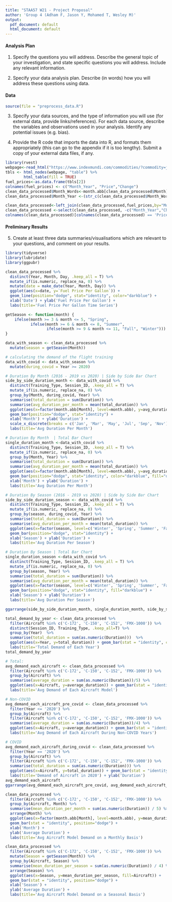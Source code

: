 ```yaml
---
title: "STAA57 W21 - Project Proposal"
author: 'Group 4 (Adham F, Jason Y, Mohamed T, Wesley M)'
output:
  pdf_document: default
  html_document: default
---
```


#### Analysis Plan 

1. Specify the questions you will address. Describe the general topic of your investigation, and state specific questions you will address. Include any relevant information.

2. Specify your data analysis plan. Describe (in words) how you will address these questions using data.


#### Data 
```r
source(file = "preprocess_data.R")
```
3. Specify your data sources, and the type of information you will use (for external data, provide links/references). For each data source, describe the variables and observations used in your analysis. Identify any potential issues (e.g. bias). 

4. Provide the R code that imports the data into R, and formats them appropriately (this can go to the appendix if it is too lengthy). Submit a copy of your external data files, if any. 
```r
library(rvest)
webpage<-read_html("https://www.indexmundi.com/commodities/?commodity=jet-fuel&months=240&currency=cad")
tbls <- html_nodes(webpage, "table") %>%
        html_table(fill = TRUE)
fuel_prices<-as.data.frame(tbls[2])
colnames(fuel_prices) <- c("Month_Year", "Price","Change")
clean_data_processed$Month_Words<-month.abb[clean_data_processed$Month]
clean_data_processed$Month_Year <-(str_c(clean_data_processed$Month_Words, clean_data_processed$Year, sep = " "))

clean_data_processed<-left_join(clean_data_processed,fuel_prices,by="Month_Year",copy = TRUE)
clean_data_processed <-select(clean_data_processed, -c("Month_Year","Change","Month_Words"))
colnames(clean_data_processed)[colnames(clean_data_processed) == 'Price'] <- 'Fuel Price Per Gallon'
```


#### Preliminary Results

5. Create at least three data summaries/visualisations which are relevant to your questions, and comment on your results. 

```r
library(tidyverse)
library(lubridate)
library(ggpubr)
```

```r
clean_data_processed %>%
  distinct(Year, Month, Day, .keep_all = T) %>%
  mutate_if(is.numeric, replace_na, 0) %>%
  mutate(date = make_date(Year, Month, Day)) %>%
  ggplot(aes(x=date, y=`Fuel Price Per Gallon`)) + 
  geom_line(position="dodge", stat="identity", color="darkblue") +
  xlab('Date') + ylab('Fuel Price Per Gallon') +
  labs(title='Fuel Price Per Gallon Time Series')
```

```r
getSeason <- function(month) {
    ifelse(month >= 3 & month <= 5, "Spring",
           ifelse(month >= 6 & month <= 8, "Summer",
                  ifelse(month >= 9 & month <= 11, "Fall", "Winter")))
}
```

```r
data_with_season <- clean_data_processed %>%
  mutate(season = getSeason(Month))
```

```r
# calculating the demand of the flight training
data_with_covid <- data_with_season %>% 
  mutate(during_covid = Year >= 2020)
```

```r
# Duration By Month (2016 - 2019 vs 2020) | Side by Side Bar Chart
side_by_side_duration_month <- data_with_covid %>%
  distinct(Training_Type, Session_ID, .keep_all = T) %>%
  mutate_if(is.numeric, replace_na, 0) %>%
  group_by(Month, during_covid, Year) %>%
  summarise(total_duration = sum(Duration)) %>%
  summarise(avg_duration_per_month = mean(total_duration)) %>%
  ggplot(aes(x=factor(month.abb[Month], level=month.abb), y=avg_duration_per_month, fill=during_covid)) + 
  geom_bar(position="dodge", stat="identity") +
  xlab('Month') + ylab('Duration') +
  scale_x_discrete(breaks = c('Jan', 'Mar', 'May', 'Jul', 'Sep', 'Nov')) +
  labs(title='Avg Duration Per Month')
```

```r
# Duration By Month  | Total Bar Chart
single_duration_month <-data_with_covid %>%
  distinct(Training_Type, Session_ID, .keep_all = T) %>%
  mutate_if(is.numeric, replace_na, 0) %>%
  group_by(Month, Year) %>%
  summarise(total_duration = sum(Duration)) %>%
  summarise(avg_duration_per_month = mean(total_duration)) %>%
  ggplot(aes(x=factor(month.abb[Month], level=month.abb), y=avg_duration_per_month)) + 
  geom_bar(position="dodge", stat="identity", color="darkblue", fill="darkblue") +
  xlab('Month') + ylab('Duration') +
  labs(title='Avg Duration Per Month')
```

```r
# Duration By Season (2016 - 2019 vs 2020) | Side by Side Bar Chart
side_by_side_duration_season <- data_with_covid %>%
  distinct(Training_Type, Session_ID, .keep_all = T) %>%
  mutate_if(is.numeric, replace_na, 0) %>%
  group_by(season, during_covid, Year) %>%
  summarise(total_duration = sum(Duration)) %>%
  summarise(avg_duration_per_month = mean(total_duration)) %>%
  ggplot(aes(x=factor(season, level=c('Winter', 'Spring', 'Summer', 'Fall')), y=avg_duration_per_month, fill=during_covid)) + 
  geom_bar(position="dodge", stat="identity") +
  xlab('Season') + ylab('Duration') +
  labs(title='Avg Duration Per Season')
```
```r
# Duration By Season | Total Bar Chart
single_duration_season <-data_with_covid %>%
  distinct(Training_Type, Session_ID, .keep_all = T) %>%
  mutate_if(is.numeric, replace_na, 0) %>%
  group_by(season, Year) %>%
  summarise(total_duration = sum(Duration)) %>%
  summarise(avg_duration_per_month = mean(total_duration)) %>%
  ggplot(aes(x=factor(season, level=c('Winter', 'Spring', 'Summer', 'Fall')), y=avg_duration_per_month)) + 
  geom_bar(position="dodge", stat="identity", fill="darkblue") +
  xlab('Season') + ylab('Duration') +
  labs(title='Avg Duration Per Season')
```

```r
ggarrange(side_by_side_duration_month, single_duration_month, side_by_side_duration_season, single_duration_season)
```

```r
total_demand_by_year <- clean_data_processed %>%
  filter(Aircraft %in% c('C-172', 'C-150', 'C-152', 'FMX-1000')) %>%
  distinct(Session_ID, Training_Type, .keep_all=T) %>%
  group_by(Year)  %>%
  summarise(total_duration = sum(as.numeric(Duration)))  %>%
  ggplot(aes(x=Year, y=total_duration)) + geom_bar(stat = "identity", color="darkblue", fill="darkblue") +
  labs(title='Total Demand of Each Year')
total_demand_by_year
```


```r

# Total:
avg_demand_each_aircraft <- clean_data_processed %>%
  filter(Aircraft %in% c('C-172', 'C-150', 'C-152', 'FMX-1000')) %>%
  group_by(Aircraft) %>%
  summarise(average_duration = sum(as.numeric(Duration))/5) %>%
  ggplot(aes(x=Aircraft, y=average_duration)) + geom_bar(stat = "identity", position="dodge", color="darkblue", fill="darkblue") +
  labs(title='Avg Demand of Each Aircraft Model')

# Non-COVID
avg_demand_each_aircraft_pre_covid <- clean_data_processed %>%
  filter(Year <= '2020') %>%
  group_by(Aircraft) %>%
  filter(Aircraft %in% c('C-172', 'C-150', 'C-152', 'FMX-1000')) %>%
  summarise(average_duration = sum(as.numeric(Duration))/4) %>%
  ggplot(aes(x=Aircraft, y=average_duration)) + geom_bar(stat = "identity", position="dodge", color="darkblue", fill="darkblue") +
  labs(title='Avg Demand of Each Aircraft During Non-COVID Years')

# COVID
avg_demand_each_aircraft_during_covid <- clean_data_processed %>%
  filter(Year == '2020') %>%
  group_by(Aircraft) %>%
  filter(Aircraft %in% c('C-172', 'C-150', 'C-152', 'FMX-1000')) %>%
  summarise(total_duration = sum(as.numeric(Duration))) %>%
  ggplot(aes(x=Aircraft, y=total_duration)) + geom_bar(stat = "identity", position="dodge", color="darkblue", fill="darkblue") +
  labs(title='Demand of Aircraft in 2020') + ylab('Duration')
avg_demand_each_aircraft
ggarrange(avg_demand_each_aircraft_pre_covid, avg_demand_each_aircraft_during_covid)
```


```r

clean_data_processed %>%
  filter(Aircraft %in% c('C-172', 'C-150', 'C-152', 'FMX-1000')) %>%
  group_by(Aircraft, Month) %>%
  summarise(mean_duration_per_month = sum(as.numeric(Duration)) / 5) %>%
  arrange(Month) %>%
  ggplot(aes(x=factor(month.abb[Month], level=month.abb), y=mean_duration_per_month, fill=Aircraft)) + 
  geom_bar(stat = "identity", position="dodge") +
  xlab('Month') +
  ylab('Average Duration') + 
  labs(title='Avg Aircraft Model Demand on a Monthly Basis')
```


```r
clean_data_processed %>%
  filter(Aircraft %in% c('C-172', 'C-150', 'C-152', 'FMX-1000')) %>%
  mutate(Season = getSeason(Month)) %>%
  group_by(Aircraft, Season) %>%
  summarise(mean_duration_per_season = sum(as.numeric(Duration)) / 4) %>%
  arrange(Season) %>%
  ggplot(aes(x=Season, y=mean_duration_per_season, fill=Aircraft)) + 
  geom_bar(stat = "identity", position="dodge") +
  xlab('Season') +
  ylab('Average Duration') + 
  labs(title='Avg Aircraft Model Demand on a Seasonal Basis')
```